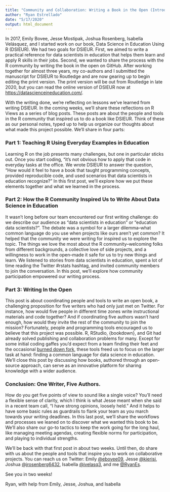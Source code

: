 ```yaml
---
title: "Community and Collaboration: Writing a Book in the Open (Introduction)"
author: "Ryan Estrellado"
date: "5/17/2020"
output: html_document
---
```


In 2017, Emily Bovee, Jesse Mostipak, Joshua Rosenberg, Isabella Velásquez, and I started work on our book, Data Science in Education Using R (DSIEUR). We had two goals for DSIEUR. First, we aimed to write a practical reference for data scientists in education that helps them learn and apply R skills in their jobs. Second, we wanted to share the process with the R community by writing the book in the open on GitHub. After working together for almost three years, my co-authors and I submitted the manuscript for DSIEUR to Routledge and are now gearing up to begin editing the print version. The print version will be out from Routledge in late 2020, but you can read the online version of DSIEUR now at [https://datascienceineducation.com/](https://datascienceineducation.com/). 

With the writing done, we’re reflecting on lessons we’ve learned from writing DSIEUR. In the coming weeks, we’ll share these reflections on R Views as a series of blog posts. These posts are about the people and tools in the R community that inspired us to do a book like DSIEUR. Think of these as our personal notes, typed up to help us organize our thoughts about what made this project possible. We’ll share in four parts:

### Part 1: Teaching R Using Everyday Examples in Education

Learning R on the job presents many challenges, but one in particular sticks out. Once you start coding, "it's not obvious how to apply that code in everyday tasks at the office. We wrote DSIEUR to answer the question, “How would it feel to have a book that taught programming concepts, provided reproducible code, and used scenarios that data scientists in education recognize?” In this first post, we’ll explore how we put these elements together and what we learned in the process. 

### Part 2: How the R Community Inspired Us to Write About Data Science in Education

It wasn’t long before our team encountered our first writing challenge: do we describe our audience as “data scientists in education” or “education data scientists?”. The debate was a symbol for a larger dilemma–what common language do you use when projects like ours aren’t yet common? It helped that the community we were writing for inspired us to explore the topic. The things we love the most about the R community–welcoming folks from different backgrounds, a collective love of side projects, and a willingness to work in the open–made it safe for us to try new things and learn. We listened to stories from data scientists in education, spent a lot of time reading the Twitter #rstats hashtag, and invited community members to join the conversation. In this post, we’ll explore how community participation empowered our writing process. 
	
### Part 3: Writing In the Open

This post is about coordinating people and tools to write an open book, a challenging proposition for five writers who had only just met on Twitter. For instance, how would five people in different time zones write instructional materials and code together? And if coordinating five authors wasn’t hard enough, how would they invite the rest of the community to join the mission? Fortunately, people and programming tools encouraged us to believe that this project was possible. R, RStudio, {bookdown}, and Git had already solved publishing and collaboration problems for many. Except for some initial coding gaffes you’d expect from a team finding their feet and the occasional [burned down fork](https://happygitwithr.com/burn.html), these tools freed us to focus on the larger task at hand: finding a common language for data science in education. We’ll close this post by discussing how books, authored through an open-source approach, can serve as an innovative platform for sharing knowledge with a wider audience. 

### Conclusion: One Writer, Five Authors. 

How do you get five points of view to sound like a single voice? You’ll need a flexible sense of clarity, which I think is what Jesse meant when she said in a recent team call, “I have strong opinions, loosely held.” And it helps to have some basic rules as guardrails to flank your team as you march towards your writing deadlines. In this last post, we’ll share the workflows and processes we leaned on to discover what we wanted this book to be. We’ll also share our go-to tactics to keep the work going for the long haul, like managing meeting agendas, creating flexible norms for participation, and playing to individual strengths. 

We’ll be back with that first post in about two weeks. Until then, do share with us about the people and tools that inspire you to work on collaborative projects. You can reach us on Twitter: Emily [@ebovee09](https://twitter.com/ebovee09), Jesse [@kierisi](https://twitter.com/kierisi), Joshua [@jrosenberg6432](https://twitter.com/jrosenberg6432), Isabella [@ivelasq3](https://twitter.com/ivelasq3), and me [@RyanEs](https://twitter.com/RyanEs). 
  
See you in two weeks! 

Ryan, with help from Emily, Jesse, Joshua, and Isabella
